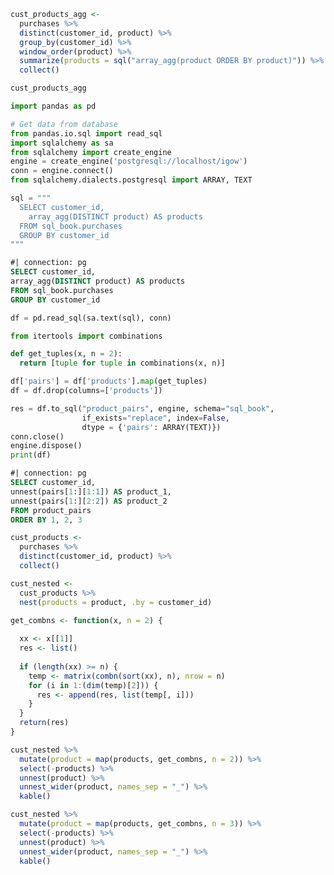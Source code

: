 ```r
cust_products_agg <-
  purchases %>%
  distinct(customer_id, product) %>%
  group_by(customer_id) %>%
  window_order(product) %>%
  summarize(products = sql("array_agg(product ORDER BY product)")) %>%
  collect()

cust_products_agg
```

```python
import pandas as pd

# Get data from database
from pandas.io.sql import read_sql
import sqlalchemy as sa
from sqlalchemy import create_engine
engine = create_engine('postgresql://localhost/igow')
conn = engine.connect()
from sqlalchemy.dialects.postgresql import ARRAY, TEXT
```

```python
sql = """
  SELECT customer_id, 
    array_agg(DISTINCT product) AS products
  FROM sql_book.purchases
  GROUP BY customer_id
"""
```

```sql
#| connection: pg
SELECT customer_id, 
array_agg(DISTINCT product) AS products
FROM sql_book.purchases
GROUP BY customer_id
```

```python
df = pd.read_sql(sa.text(sql), conn)
```

```python
from itertools import combinations

def get_tuples(x, n = 2):
  return [tuple for tuple in combinations(x, n)]

df['pairs'] = df['products'].map(get_tuples)
df = df.drop(columns=['products'])

res = df.to_sql("product_pairs", engine, schema="sql_book", 
                if_exists="replace", index=False,
                dtype = {'pairs': ARRAY(TEXT)})
conn.close()
engine.dispose()
print(df)
```

```sql
#| connection: pg
SELECT customer_id, 
unnest(pairs[1:][1:1]) AS product_1, 
unnest(pairs[1:][2:2]) AS product_2
FROM product_pairs
ORDER BY 1, 2, 3
```

```r
cust_products <-
  purchases %>%
  distinct(customer_id, product) %>%
  collect()

cust_nested <- 
  cust_products %>% 
  nest(products = product, .by = customer_id)
```

```r
get_combns <- function(x, n = 2) {
  
  xx <- x[[1]]
  res <- list()
  
  if (length(xx) >= n) {
    temp <- matrix(combn(sort(xx), n), nrow = n)
    for (i in 1:(dim(temp)[2])) {
      res <- append(res, list(temp[, i]))
    }
  }
  return(res)
}
```


```r
cust_nested %>% 
  mutate(product = map(products, get_combns, n = 2)) %>%
  select(-products) %>%
  unnest(product) %>%
  unnest_wider(product, names_sep = "_") %>%
  kable()
```

```r
cust_nested %>% 
  mutate(product = map(products, get_combns, n = 3)) %>%
  select(-products) %>%
  unnest(product) %>%
  unnest_wider(product, names_sep = "_") %>%
  kable()
```